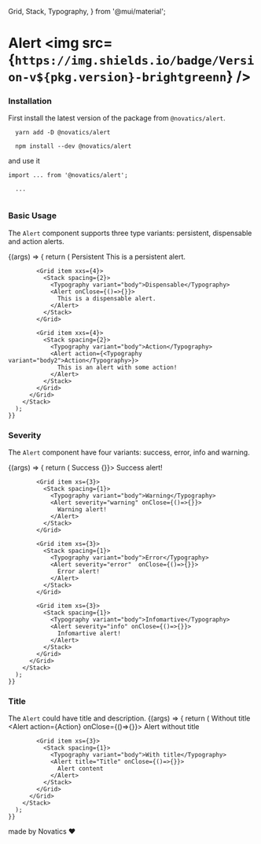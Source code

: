 
  Grid,
  Stack,
  Typography,
} from '@mui/material';

<Meta title="Components/Alert" component={Alert} />

# Alert <img src={`https://img.shields.io/badge/Version-v${pkg.version}-brightgreenn`} />

### Installation

First install the latest version of the package from `@novatics/alert`.

```shell
  yarn add -D @novatics/alert
```

```shell
  npm install --dev @novatics/alert
```

and use it

```tsx
import ... from '@novatics/alert';

  ...


```

### Basic Usage

The `Alert` component supports three type variants: persistent, dispensable and action alerts.

<Canvas>
  <Story name="Basic Usage">
    {(args) => {
      return (
        <Stack spacing={3}>
          <Grid container spacing={2}>
            <Grid item xxs={4}>
              <Stack spacing={2}>
                <Typography variant="body">Persistent</Typography>
                <Alert severity="info">
                  This is a persistent alert.
                </Alert>
              </Stack>
            </Grid>

            <Grid item xxs={4}>
              <Stack spacing={2}>
                <Typography variant="body">Dispensable</Typography>
                <Alert onClose={()=>{}}>
                  This is a dispensable alert.
                </Alert>
              </Stack>
            </Grid>

            <Grid item xxs={4}>
              <Stack spacing={2}>
                <Typography variant="body">Action</Typography>
                <Alert action={<Typography variant="body2">Action</Typography>}>
                  This is an alert with some action!
                </Alert>
              </Stack>
            </Grid>
          </Grid>
        </Stack>
      );
    }}
  </Story>
</Canvas>



### Severity

The `Alert` component have four variants: success, error, info and warning.

<Canvas>
  <Story name="Severity">
    {(args) => {
      return (
        <Stack spacing={4}>
          <Grid container spacing={4}>
            <Grid item xs={3}>
              <Stack spacing={1}>
                <Typography variant="body">Success</Typography>
                <Alert severity="success" onClose={()=>{}}>
                  Success alert!
                </Alert>
              </Stack>
            </Grid>

            <Grid item xs={3}>
              <Stack spacing={1}>
                <Typography variant="body">Warning</Typography>
                <Alert severity="warning" onClose={()=>{}}>
                  Warning alert!
                </Alert>
              </Stack>
            </Grid>

            <Grid item xs={3}>
              <Stack spacing={1}>
                <Typography variant="body">Error</Typography>
                <Alert severity="error"  onClose={()=>{}}>
                  Error alert!
                </Alert>
              </Stack>
            </Grid>

            <Grid item xs={3}>
              <Stack spacing={1}>
                <Typography variant="body">Infomartive</Typography>
                <Alert severity="info" onClose={()=>{}}>
                  Infomartive alert!
                </Alert>
              </Stack>
            </Grid>
          </Grid>
        </Stack>
      );
    }}
  </Story>
</Canvas>



### Title

The `Alert` could have title and description.
<Canvas>
  <Story name="Title">
    {(args) => {
      return (
        <Stack spacing={4}>
          <Grid container spacing={4}>
            <Grid item xs={3}>
              <Stack spacing={1}>
                <Typography variant="body">Without title</Typography>
                <Alert action={<Typography variant="body2">Action</Typography>} onClose={()=>{}}>
                  Alert without title
                </Alert>
              </Stack>
            </Grid>

            <Grid item xs={3}>
              <Stack spacing={1}>
                <Typography variant="body">With title</Typography>
                <Alert title="Title" onClose={()=>{}}>
                  Alert content
                </Alert>
              </Stack>
            </Grid>
          </Grid>
        </Stack>
      );
    }}
  </Story>
</Canvas>



made by Novatics ❤
